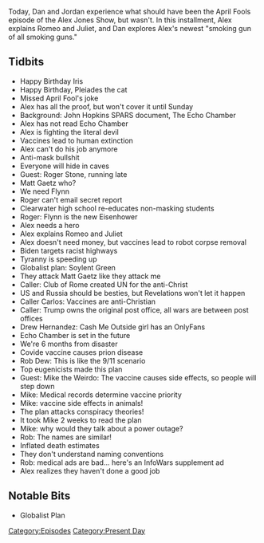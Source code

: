 {{DEFAULTSORT:
    #_EPISODE_0546:April 1-3, 2021
}}{{Episode
    | title             = April 1-3, 2021
    | caption           = Listen to this episode on [https://knowledgefight.libsyn.com/546-april-1-3-2021 Libsyn] [https://open.spotify.com/episode/2bfqseOM8F83gnekxuH360 Spotify], Read the [[Transcript/546: April 1-3, 2021|Unofficial Transcript]], View discussion on [https://reddit.com/mkj8b5 Reddit]
    | episodeNumber     = 546
    | length            = 01:49:30
    | airDate           = April 5, 2021
    | coverageStartDate = April 1, 2021
    | coverageEndDate   = April 3, 2021
    | episodeType       = [[:Category:Present Day|Present Day]]
    | appearance        = [[Roger Stone]], [[Matt Gaetz]], [[General Michael Flynn]], [[Drew Hernandez]], [[Rob Dew]], [[Mike the Weirdo]]
    | oocDrop           = The devil ain't cool, he don't get you the hot cheerleaders
    | previousEpisode   = [[545: March 30-31, 2021]]
    | nextEpisode       = [[547: April 8, 2021]]
}}

{{Stub}}

Today, Dan and Jordan experience what should have been the April Fools episode of the Alex Jones Show, but wasn't. In this installment, Alex explains Romeo and Juliet, and Dan explores Alex's newest "smoking gun of all smoking guns."

==Tidbits==

*Happy Birthday Iris
*Happy Birthday, Pleiades the cat
*Missed April Fool's joke
*Alex has all the proof, but won't cover it until Sunday
*Background: John Hopkins SPARS document, The Echo Chamber
*Alex has not read Echo Chamber
*Alex is fighting the literal devil
*Vaccines lead to human extinction
*Alex can't do his job anymore
*Anti-mask bullshit
*Everyone will hide in caves
*Guest: Roger Stone, running late
*Matt Gaetz who?
*We need Flynn
*Roger can't email secret report
*Clearwater high school re-educates non-masking students
*Roger: Flynn is the new Eisenhower
*Alex needs a hero
*Alex explains Romeo and Juliet
*Alex doesn't need money, but vaccines lead to robot corpse removal
*Biden targets racist highways
*Tyranny is speeding up
*Globalist plan: Soylent Green
*They attack Matt Gaetz like they attack me
*Caller: Club of Rome created UN for the anti-Christ
*US and Russia should be besties, but Revelations won't let it happen
*Caller Carlos: Vaccines are anti-Christian
*Caller: Trump owns the original post office, all wars are between post offices
*Drew Hernandez: Cash Me Outside girl has an OnlyFans
*Echo Chamber is set in the future
*We're 6 months from disaster
*Covide vaccine causes prion disease
*Rob Dew: This is like the 9/11 scenario
*Top eugenicists made this plan
*Guest: Mike the Weirdo: The vaccine causes side effects, so people will step down
*Mike: Medical records determine vaccine priority
*Mike: vaccine side effects in animals!
*The plan attacks conspiracy theories!
*It took Mike 2 weeks to read the plan
*Mike: why would they talk about a power outage?
*Rob: The names are similar!
*Inflated death estimates
*They don't understand naming conventions
*Rob: medical ads are bad... here's an InfoWars supplement ad
*Alex realizes they haven't done a good job

==Notable Bits==

*Globalist Plan

[[Category:Episodes]]
[[Category:Present Day]]

